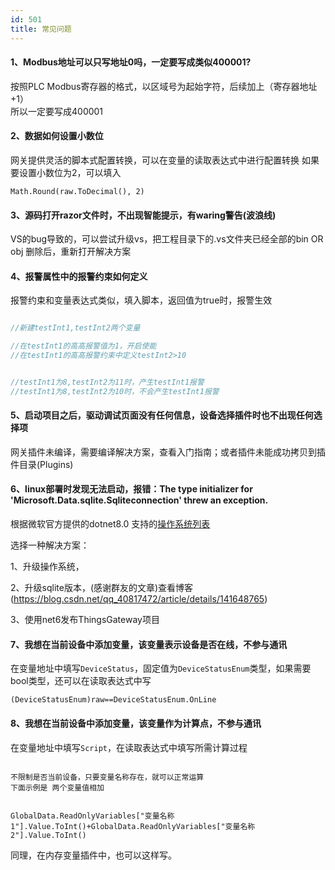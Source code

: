 ```yaml
---
id: 501
title: 常见问题
---
```




#### 1、Modbus地址可以只写地址0吗，一定要写成类似400001?

按照PLC Modbus寄存器的格式，以区域号为起始字符，后续加上（寄存器地址+1）  
所以一定要写成400001

#### 2、数据如何设置小数位

网关提供灵活的脚本式配置转换，可以在变量的读取表达式中进行配置转换 
如果要设置小数位为2，可以填入 
```
Math.Round(raw.ToDecimal(), 2)
```

#### 3、源码打开razor文件时，不出现智能提示，有waring警告(波浪线)

VS的bug导致的，可以尝试升级vs，把工程目录下的.vs文件夹已经全部的bin OR obj 删除后，重新打开解决方案

#### 4、报警属性中的报警约束如何定义

报警约束和变量表达式类似，填入脚本，返回值为true时，报警生效


  ```csharp
  
  //新建testInt1,testInt2两个变量

  //在testInt1的高高报警值为1，开启使能
  //在testInt1的高高报警约束中定义testInt2>10


  //testInt1为8,testInt2为11时，产生testInt1报警
  //testInt1为8,testInt2为10时，不会产生testInt1报警
  ```

#### 5、启动项目之后，驱动调试页面没有任何信息，设备选择插件时也不出现任何选择项

网关插件未编译，需要编译解决方案，查看入门指南；或者插件未能成功拷贝到插件目录(Plugins)

#### 6、linux部署时发现无法启动，报错：The type initializer for 'Microsoft.Data.sqlite.Sqliteconnection' threw an exception.

根据微软官方提供的dotnet8.0 支持的[操作系统列表](https://github.com/dotnet/core/blob/main/release-notes/8.0/supported-os.md#linux)

选择一种解决方案：

1、升级操作系统，

2、升级sqlite版本，(感谢群友的文章)查看博客 (https://blog.csdn.net/qq_40817472/article/details/141648765)

3、使用net6发布ThingsGateway项目


#### 7、我想在当前设备中添加变量，该变量表示设备是否在线，不参与通讯

在变量地址中填写``DeviceStatus``，固定值为``DeviceStatusEnum``类型，如果需要bool类型，还可以在读取表达式中写
```
(DeviceStatusEnum)raw==DeviceStatusEnum.OnLine
```


#### 8、我想在当前设备中添加变量，该变量作为计算点，不参与通讯

在变量地址中填写``Script``，在读取表达式中填写所需计算过程

```

不限制是否当前设备，只要变量名称存在，就可以正常运算
下面示例是 两个变量值相加


GlobalData.ReadOnlyVariables["变量名称1"].Value.ToInt()+GlobalData.ReadOnlyVariables["变量名称2"].Value.ToInt()

```

同理，在内存变量插件中，也可以这样写。
